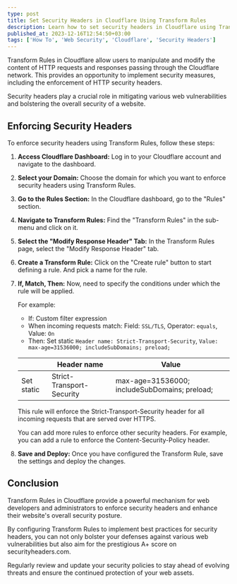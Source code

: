 ```yaml
---
type: post
title: Set Security Headers in Cloudflare Using Transform Rules
description: Learn how to set security headers in Cloudflare using Transform Rules.
published_at: 2023-12-16T12:54:50+03:00
tags: ['How To', 'Web Security', 'Cloudflare', 'Security Headers']
---
```


Transform Rules in Cloudflare allow users to manipulate and modify the content of HTTP requests and responses passing through the Cloudflare network. This provides an opportunity to implement security measures, including the enforcement of HTTP security headers.

Security headers play a crucial role in mitigating various web vulnerabilities and bolstering the overall security of a website.

## Enforcing Security Headers

To enforce security headers using Transform Rules, follow these steps:

1. **Access Cloudflare Dashboard:**
   Log in to your Cloudflare account and navigate to the dashboard.

2. **Select your Domain:**
   Choose the domain for which you want to enforce security headers using Transform Rules.

3. **Go to the Rules Section:**
   In the Cloudflare dashboard, go to the "Rules" section.

4. **Navigate to Transform Rules:**
   Find the "Transform Rules" in the sub-menu and click on it.

5. **Select the "Modify Response Header" Tab:**
   In the Transform Rules page, select the "Modify Response Header" tab.

6. **Create a Transform Rule:**
   Click on the "Create rule" button to start defining a rule. And pick a name for the rule.

7. **If, Match, Then:**
   Now, need to specify the conditions under which the rule will be applied.

   For example:

   - If: Custom filter expression
   - When incoming requests match: Field: `SSL/TLS`, Operator: `equals`, Value: `On`
   - Then: Set static `Header name: Strict-Transport-Security`, `Value: max-age=31536000; includeSubDomains; preload;`

   |            | Header name               | Value                                         |
   | ---------- | ------------------------- | --------------------------------------------- |
   | Set static | Strict-Transport-Security | max-age=31536000; includeSubDomains; preload; |

   This rule will enforce the Strict-Transport-Security header for all incoming requests that are served over HTTPS.

   You can add more rules to enforce other security headers. For example, you can add a rule to enforce the Content-Security-Policy header.

8. **Save and Deploy:**
   Once you have configured the Transform Rule, save the settings and deploy the changes.

## Conclusion

Transform Rules in Cloudflare provide a powerful mechanism for web developers and administrators to enforce security headers and enhance their website's overall security posture.

By configuring Transform Rules to implement best practices for security headers, you can not only bolster your defenses against various web vulnerabilities but also aim for the prestigious A+ score on securityheaders.com.

Regularly review and update your security policies to stay ahead of evolving threats and ensure the continued protection of your web assets.

